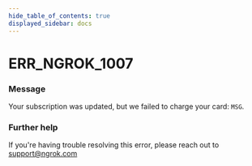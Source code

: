 ```yaml
---
hide_table_of_contents: true
displayed_sidebar: docs
---
```



# ERR_NGROK_1007

### Message

Your subscription was updated, but we failed to charge your card: `MSG`.

### Further help

If you're having trouble resolving this error, please reach out to [support@ngrok.com](mailto:support@ngrok.com?subject=Help%20with%20ERR_NGROK_1007)

<ErrorDetails error="err_ngrok_1007" />
